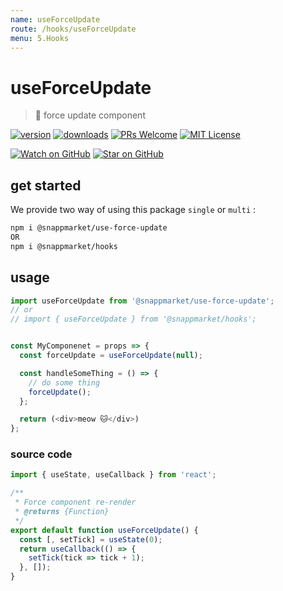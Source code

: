 ```yaml
---
name: useForceUpdate
route: /hooks/useForceUpdate
menu: 5.Hooks
---
```


# useForceUpdate
> 👿 force update component

[![version](https://img.shields.io/npm/v/@snappmarket/use-force-update.svg?style=flat-square)](https://www.npmjs.com/package/@snappmarket/use-force-update)
[![downloads](https://img.shields.io/npm/dm/@snappmarket/use-force-update.svg?style=flat-square)](http://www.npmtrends.com/@snappmarket/use-force-update)
[![PRs Welcome](https://img.shields.io/badge/PRs-welcome-brightgreen.svg?style=flat-square)](http://makeapullrequest.com)
[![MIT License](https://img.shields.io/npm/l/@snappmarket/use-force-update.svg?style=flat-square)](https://github.com/snappmarket/frontend-toolbox/tree/master/packages/useDidUpdateEffect/blob/master/LICENSE.md)

[![Watch on GitHub](https://img.shields.io/github/watchers/snappmarket/frontend-toolbox.svg?style=social)](https://github.com/snappmarket/frontend-toolbox/watchers)
[![Star on GitHub](https://img.shields.io/github/stars/snappmarket/frontend-toolbox.svg?style=social)](https://github.com/snappmarket/frontend-toolbox/stargazers)


## get started
We provide two way of using this package `single` or `multi` :
```bash
npm i @snappmarket/use-force-update
OR
npm i @snappmarket/hooks
```

## usage
```javascript
import useForceUpdate from '@snappmarket/use-force-update';
// or
// import { useForceUpdate } from '@snappmarket/hooks';


const MyComponenet = props => {
  const forceUpdate = useForceUpdate(null);

  const handleSomeThing = () => {
    // do some thing
    forceUpdate();
  };

  return (<div>meow 🐱‍</div>)
};
```

### source code
```javascript
import { useState, useCallback } from 'react';

/**
 * Force component re-render
 * @returns {Function}
 */
export default function useForceUpdate() {
  const [, setTick] = useState(0);
  return useCallback(() => {
    setTick(tick => tick + 1);
  }, []);
}
```
